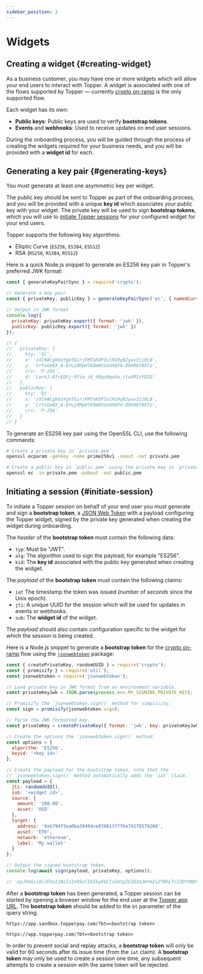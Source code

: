 ```yaml
---
sidebar_position: 2
---
```


# Widgets

## Creating a widget {#creating-widget}

As a business customer, you may have one or more widgets which will allow your end users to interact with Topper. A widget is associated with one of the flows supported by Topper — currently [crypto on-ramp](./flows/crypto_onramp.mdx) is the only supported flow.

Each widget has its own:

- **Public keys**: Public keys are used to verify **bootstrap tokens**.
- **Events** and **webhooks**: Used to receive updates on end user sessions.

During the onboarding process, you will be guided through the process of creating the widgets required for your business needs, and you will be provided with a **widget id** for each.

## Generating a key pair {#generating-keys}

You must generate at least one asymmetric key per widget.

The public key should be sent to Topper as part of the onboarding process, and you will be provided with a unique **key id** which associates your public key with your widget. The private key will be used to sign **bootstrap tokens**, which you will use to [initiate Topper sessions](#initiate-session) for your configured widget for your end users.

Topper supports the following key algorithms:

- Elliptic Curve (`ES256`, `ES384`, `ES512`)
- RSA (`RS256`, `RS384`, `RS512`)


<Tabs>
  <TabItem label="Node.js" value="nodejs" default>

Here is a quick Node.js snippet to generate an ES256 key pair in Topper's preferred JWK format:

```js
const { generateKeyPairSync } = require('crypto');

// Generate a key pair
const { privateKey, publicKey } = generateKeyPairSync('ec', { namedCurve: 'prime256v1' });

// Output in JWK format
console.log({
  privateKey: privateKey.export({ format: 'jwk' }),
  publicKey: publicKey.export({ format: 'jwk' })
});

// {
//   privateKey: {
//     kty: 'EC',
//     x: 'zXlHACgk6oYgeTGirjFMToKXPIulH19yB2ywv3ji0L8',
//     y: 'CrYvGe6X_A-8YujOMpHlKOmNtUzHXQF4-O0hR6Y9XTo',
//     crv: 'P-256',
//     d: 'LerkJ-8frEQFj-0Yiw_s6_d8gu0qwha_ita4RIsYO2Q'
//   },
//   publicKey: {
//     kty: 'EC',
//     x: 'zXlHACgk6oYgeTGirjFMToKXPIulH19yB2ywv3ji0L8',
//     y: 'CrYvGe6X_A-8YujOMpHlKOmNtUzHXQF4-O0hR6Y9XTo',
//     crv: 'P-256'
//   }
// }
```

  </TabItem>
  <TabItem label="OpenSSL CLI" value="openssl">

To generate an ES256 key pair using the OpenSSL CLI, use the following commands:

```bash
# Create a private key in `private.pem`.
openssl ecparam -genkey -name prime256v1 -noout -out private.pem

# Create a public key in `public.pem` using the private key in `private.pem`.
openssl ec -in private.pem -pubout -out public.pem
```

  </TabItem>
</Tabs>

## Initiating a session {#initiate-session}

To initiate a Topper session on behalf of your end user you must generate and sign a **bootstrap token**, a [JSON Web Token](https://www.rfc-editor.org/rfc/rfc7519) with a payload configuring the Topper widget, signed by the private key generated when creating the widget during onboarding.

The _header_ of the **bootstrap token** must contain the following data:

- `typ`: Must be "JWT".
- `alg`: The algorithm used to sign the payload, for example "ES256".
- `kid`: The **key id** associated with the public key generated when creating the widget.

The _payload_ of the **bootstrap token** must contain the following claims:

- `iat` The timestamp the token was issued (number of _seconds_ since the Unix epoch).
- `jti`: A unique UUID for the session which will be used for updates in events or webhooks.
- `sub`: The **widget id** of the widget.

The _payload_ should also contain configuration specific to the widget for which the session is being created.


<Tabs>
  <TabItem label="Node.js" value="openssl" default>

Here is a Node.js snippet to generate a **bootstrap token** for the [crypto on-ramp](./flows/crypto_onramp.mdx) flow using the [`jsonwebtoken`](https://github.com/auth0/node-jsonwebtoken) package:

```js
const { createPrivateKey, randomUUID } = require('crypto');
const { promisify } = require('util');
const jsonwebtoken = require('jsonwebtoken');

// Load private key in JWK format from an environment variable.
const privateKeyJwk = JSON.parse(process.env.MY_SIGNING_PRIVATE_KEY);

// Promisify the `jsonwebtoken.sign()` method for simplicity.
const sign = promisify(jsonwebtoken.sign);

// Parse the JWK formatted key.
const privateKey = createPrivateKey({ format: 'jwk', key: privateKeyJwk });

// Create the options the `jsonwebtoken.sign()` method.
const options = {
  algorithm: 'ES256',
  keyid: '<key id>'
};

// Create the payload for the bootstrap token, note that the
// `jsonwebtoken.sign()` method automatically adds the `iat` claim.
const payload = {
  jti: randomUUID(),
  sub: '<widget id>',
  source: {
    amount: '100.00',
    asset: 'USD'
  },
  target: {
    address: '0xb794f5ea0ba39494ce839613fffba74279579268',
    asset: 'ETH',
    network: 'ethereum',
    label: 'My wallet'
  }
};

// Output the signed bootstrap token.
console.log(await sign(payload, privateKey, options));

// 'eyJhbGciOiJFUzI1NiIsInR5cCI6IkpXVCIsImtpZCI6ImJmYmIxZTBhLTc1ZDYtNDFlYi1hZjY4LTY1ODRlMTY3ZDQwMCJ9.eyJqdGkiOiJmNThmZTk0Yi1kNjUxLTQ4NmYtOTEwYS1jZmMyMWYyZGM1NTciLCJzdWIiOiIyOWQwY2U4Mi02ZTdkLTQ5OGMtYTUxZC03MDcxZGUyYTQ4Y2UiLCJzb3VyY2UiOnsiYW1vdW50IjoiMTAwLjAwIiwiYXNzZXQiOiJVU0QifSwidGFyZ2V0Ijp7ImFkZHJlc3MiOiIweGI3OTRmNWVhMGJhMzk0OTRjZTgzOTYxM2ZmZmJhNzQyNzk1NzkyNjgiLCJhc3NldCI6IkVUSCIsIm5ldHdvcmsiOiJldGhlcmV1bSIsImxhYmVsIjoiTXkgd2FsbGV0In0sImlhdCI6MTY3OTMyMTI0Nn0.uVwWAC37b6qdc74aGSRCcXzNDIzOXCdibFcv6k68tFXCYknItzkoUDapMl798r2nXEq9jq7VSZMuYvbakmo0Hw'
```

  </TabItem>
</Tabs>

After a **bootstrap token** has been generated, a Topper session can be started by opening a browser window for the end user at the [Topper app URL](./environments.md). The **bootstrap token** should be added to the `bt` parameter of the query string.

<Tabs>
  <TabItem label="Sandbox" value="sandbox" default>

```
https://app.sandbox.topperpay.com/?bt=<bootstrap token>
```

  </TabItem>
  <TabItem label="Production" value="production" default>

```
https://app.topperpay.com/?bt=<bootstrap token>
```

  </TabItem>
</Tabs>

In order to prevent social and replay attacks, a **bootstrap token** will only be valid for 60 seconds after its issue time (from the `iat` claim). A **bootstrap token** may only be used to create a session one time, any subsequent attempts to create a session with the same token will be rejected.
